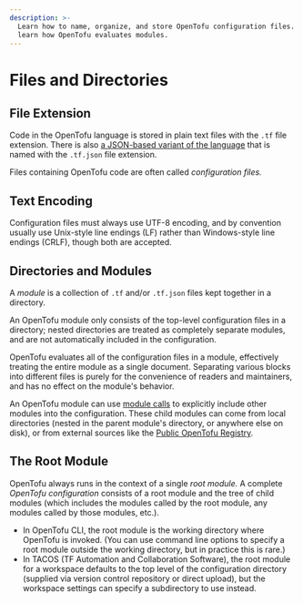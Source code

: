 ```yaml
---
description: >-
  Learn how to name, organize, and store OpenTofu configuration files. Also
  learn how OpenTofu evaluates modules.
---
```


# Files and Directories

## File Extension

Code in the OpenTofu language is stored in plain text files with the `.tf` file
extension. There is also
[a JSON-based variant of the language](/docs/language/syntax/json) that is named with
the `.tf.json` file extension.

Files containing OpenTofu code are often called _configuration files._

## Text Encoding

Configuration files must always use UTF-8 encoding, and by convention
usually use Unix-style line endings (LF) rather than Windows-style
line endings (CRLF), though both are accepted.

## Directories and Modules

A _module_ is a collection of `.tf` and/or `.tf.json` files kept together in a
directory.

An OpenTofu module only consists of the top-level configuration files in a
directory; nested directories are treated as completely separate modules, and
are not automatically included in the configuration.

OpenTofu evaluates all of the configuration files in a module, effectively
treating the entire module as a single document. Separating various blocks into
different files is purely for the convenience of readers and maintainers, and
has no effect on the module's behavior.

An OpenTofu module can use [module calls](/docs/language/modules) to
explicitly include other modules into the configuration. These child modules can
come from local directories (nested in the parent module's directory, or
anywhere else on disk), or from external sources like the
[Public OpenTofu Registry](https://registry.opentofu.org).

## The Root Module

OpenTofu always runs in the context of a single _root module._ A complete
_OpenTofu configuration_ consists of a root module and the tree of child
modules (which includes the modules called by the root module, any modules
called by those modules, etc.).

- In OpenTofu CLI, the root module is the working directory where OpenTofu is
  invoked. (You can use command line options to specify a root module outside
  the working directory, but in practice this is rare.)
- In TACOS (TF Automation and Collaboration Software), the root module for a workspace
  defaults to the top level of the configuration directory (supplied via version
  control repository or direct upload), but the workspace settings can specify a
  subdirectory to use instead.

